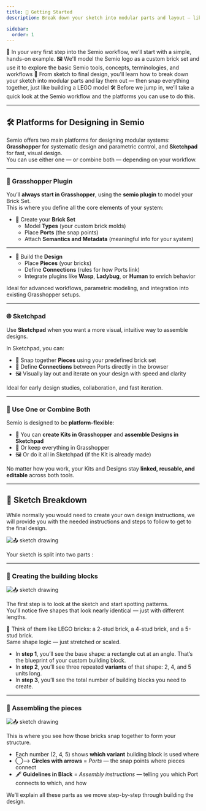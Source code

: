 ```yaml
---
title: 📐 Getting Started
description: Break down your sketch into modular parts and layout — like the first page of a LEGO manual.

sidebar:
  order: 1
---
```


🧱 In your very first step into the Semio workflow, we’ll start with a simple, hands-on example.
🖼️ We'll model the Semio logo as a custom brick set and use it to explore the basic Semio tools, concepts, terminologies, and workflows
📐 From sketch to final design, you'll learn how to break down your sketch into modular parts and lay them out — then snap everything together, just like building a LEGO model
🛠️ Before we jump in, we’ll take a quick look at the Semio workflow and the platforms you can use to do this.

---

## 🛠️ Platforms for Designing in Semio

Semio offers two main platforms for designing modular systems:  
**Grasshopper** for systematic design and parametric control, and **Sketchpad** for fast, visual design.  
You can use either one — or combine both — depending on your workflow.

---

### 🦗 Grasshopper Plugin

You’ll **always start in Grasshopper**, using the **semio plugin** to model your Brick Set.  
This is where you define all the core elements of your system:

- 🧱 Create your **Brick Set**  
  - Model **Types** (your custom brick molds)  
  - Place **Ports** (the snap points)  
  - Attach **Semantics and Metadata** (meaningful info for your system)

---

- 🧩 Build the **Design**  
  - Place **Pieces** (your bricks)  
  - Define **Connections** (rules for how Ports link)  
  - Integrate plugins like **Wasp**, **Ladybug**, or **Human** to enrich behavior

Ideal for advanced workflows, parametric modeling, and integration into existing Grasshopper setups.

---

### 🌐 Sketchpad

Use **Sketchpad** when you want a more visual, intuitive way to assemble designs.

In Sketchpad, you can:

- 🧩 Snap together **Pieces** using your predefined brick set  
- 🔁 Define **Connections** between Ports directly in the browser  
- 🖼️ Visually lay out and iterate on your design with speed and clarity

Ideal for early design studies, collaboration, and fast iteration.

---

### 🔄 Use One or Combine Both

Semio is designed to be **platform-flexible**:

- 🧱 You can **create Kits in Grasshopper** and **assemble Designs in Sketchpad**  
- 🧩 Or keep everything in Grasshopper  
- 🖼️ Or do it all in Sketchpad (if the Kit is already made)

No matter how you work, your Kits and Designs stay **linked, reusable, and editable** across both tools.

---

## 📝 Sketch Breakdown

While normally you would need to create your own design instructions, we will provide you with the needed instructions and steps to follow to get to the final design.


![📤 sketch drawing](/sketch-drawing.png)

Your sketch is split into two parts :

---

### 🔲 Creating the building blocks

![📤 sketch drawing](/sketch-drawing-set.png)

The first step is to look at the sketch and start spotting patterns.  
You’ll notice five shapes that look nearly identical — just with different lengths.

🧱 Think of them like LEGO bricks: a 2-stud brick, a 4-stud brick, and a 5-stud brick.  
Same shape logic — just stretched or scaled.

  - In **step 1**, you’ll see the base shape: a rectangle cut at an angle. That’s the blueprint of your custom building block.  
  - In **step 2**, you’ll see three repeated **variants** of that shape: 2, 4, and 5 units long.
  - In **step 3**, you’ll see the total number of building blocks you need to create.


---

### 🔳 Assembling the pieces

![📤 sketch drawing](/sketch-drawing-design.png)

This is where you see how those bricks snap together to form your structure.

- Each number (2, 4, 5) shows **which variant** building block is used where  
- ◯⟶ **Circles with arrows** = _Ports_ — the snap points where pieces connect  
- 🖋️ **Guidelines in Black** = _Assembly instructions_ — telling you which Port connects to which, and how

We’ll explain all these parts as we move step-by-step through building the design.
